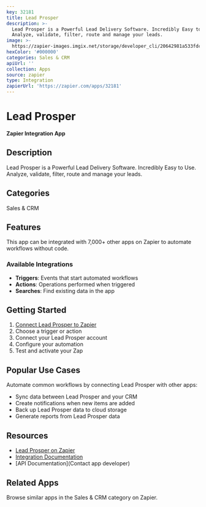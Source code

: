 ```yaml
---
key: 32181
title: Lead Prosper
description: >-
  Lead Prosper is a Powerful Lead Delivery Software. Incredibly Easy to Use.
  Analyze, validate, filter, route and manage your leads.
image: >-
  https://zapier-images.imgix.net/storage/developer_cli/20642981a533fdcdc1b889ce7cfaca70.png?auto=format%2Ccompress&ixlib=python-3.0.0&q=50
hexColor: '#000000'
categories: Sales & CRM
apiUrl: ''
collection: Apps
source: zapier
type: Integration
zapierUrl: 'https://zapier.com/apps/32181'
---
```

# Lead Prosper

**Zapier Integration App**

## Description

Lead Prosper is a Powerful Lead Delivery Software. Incredibly Easy to Use. Analyze, validate, filter, route and manage your leads.

## Categories

Sales & CRM

## Features

This app can be integrated with 7,000+ other apps on Zapier to automate workflows without code.

### Available Integrations

- **Triggers**: Events that start automated workflows
- **Actions**: Operations performed when triggered
- **Searches**: Find existing data in the app

## Getting Started

1. [Connect Lead Prosper to Zapier](https://zapier.com/apps/32181)
2. Choose a trigger or action
3. Connect your Lead Prosper account
4. Configure your automation
5. Test and activate your Zap

## Popular Use Cases

Automate common workflows by connecting Lead Prosper with other apps:

- Sync data between Lead Prosper and your CRM
- Create notifications when new items are added
- Back up Lead Prosper data to cloud storage
- Generate reports from Lead Prosper data

## Resources

- [Lead Prosper on Zapier](https://zapier.com/apps/32181)
- [Integration Documentation](https://zapier.com/apps/32181/integrations)
- [API Documentation](Contact app developer)

## Related Apps

Browse similar apps in the Sales & CRM category on Zapier.
